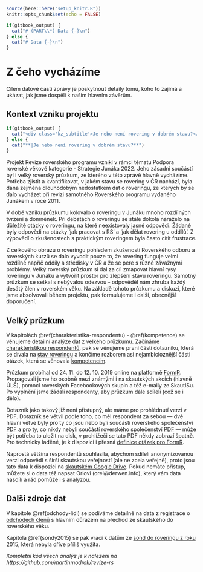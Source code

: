 ```r
source(here::here("setup_knitr.R"))
knitr::opts_chunk$set(echo = FALSE)
```


```r
if(gitbook_output) {
  cat("# (PART\\*) Data {-}\n")
} else {
  cat("# Data {-}\n")
}
```

# Z čeho vycházíme {#uvod-data}

Cílem datové části zprávy je poskytnout detaily tomu, koho to zajímá a ukázat, 
jak jsme dospěli k našim hlavním závěrům. 


## Kontext vzniku projektu {.kz_group}

```r
if(gitbook_output) {
  cat("<div class='kz_subtitle'>Je nebo není rovering v dobrém stavu?</div>")
} else {
  cat("**|Je nebo není rovering v dobrém stavu?**")
}
```


Projekt Revize roverského programu vznikl v rámci tématu Podpora roverské věkové kategorie - Strategie Junáka 2022. Jeho zásadní součástí byl i velký roverský průzkum, ze kterého v této zprávě hlavně vycházíme. Potřeba zjistit a kvantifikovat, v jakém stavu se rovering v ČR nachází, byla dána zejména dlouhodobým nedostatkem dat o roveringu, ze kterých by se dalo vycházet při revizi samotného Roverského programu vydaného Junákem v roce 2011.


V době vzniku průzkumu kolovalo o roveringu v Junáku mnoho rozdílných tvrzení a domněnek. Při debatách o roveringu se stále dokola naráželo na důležité otázky o roveringu, na které neexistovaly jasné odpovědi. Žádané byly odpovědi na otázky ‘jak pracovat s RS’ a ‘jak dělat rovering u oddílů’. Z výpovědí o zkušenostech s praktickým roveringem byla často cítit frustrace.


Z celkového obrazu o roveringu pohledem zkušeností Roverského odboru a roverských kurzů se dalo vyvodit pouze to, že rovering funguje velmi rozdílně napříč oddíly a středisky v ČR a že se pere s různě závažnými problémy. Velký roverský průzkum si dal za cíl zmapovat hlavní rysy roveringu v Junáku a vytvořit prostor pro zlepšení stavu roveringu. Samotný průzkum se setkal s nebývalou odezvou - odpověděl nám zhruba každý desátý člen v roverském věku. Na základě tohoto průzkumu a diskuzí, které jsme absolvovali během projektu, pak formulujeme i další, obecnější doporučení.


## Velký průzkum

V kapitolách \@ref(charakteristika-respondentu) - \@ref(kompetence) se věnujeme detailní analýze dat z velkého průzkumu. 
Začínáme [charakteristikou respondentů](#charakteristika-respondentu), 
pak se věnujeme první části dotazníku, která se dívala na [stav roveringu](#stav-roveringu) 
a končíme rozborem asi nejambicioznější části otázek, která se věnovala [kompetencím](#kompetence).

Průzkum probíhal od 24. 11. do 12. 10. 2019 online na platformě [FormR](http://formr.org/). 
Propagovali jsme ho osobně mezi známými i na skautských akcích (hlavně ÚLŠ), 
pomocí roverských Facebookových skupin a též e-maily ze SkautISu. 
Po vyplnění jsme žádali respondenty, aby průzkum dále sdíleli (což se i dělo).  

Dotazník jako takový již není přístupný, ale máme pro prohlédnutí verzi v PDF.
Dotazník se větvil podle toho, co měl respondent za sebou --- dvě hlavní větve byly 
pro ty co jsou nebo byli součástí roverského společenství [PDF](https://roverskypruzkum.skaut.cz/podklady/PRUZKUM-KOMPLET_S-ROVERSKOU-ZKUSENOSTI.pdf) a pro ty,
co nikdy nebyli součástí roverského společenství [PDF](https://roverskypruzkum.skaut.cz/podklady/PRUZKUM-KOMPLET_BEZ-ROVERSKE-ZKUSENOSTI.pdf) --- může být potřeba to uložit na disk, v prohlížeči se tato PDF někdy zobrazí špatně. 
Pro technicky laděné, je k dispozici i přesná [definice otázek pro FormR](https://drive.google.com/drive/folders/1cF8lBCu5uQAwXCflDkQlDHI_c09rU0uf?usp=sharing).

Naprostá většina respondentů souhlasila, abychom sdíleli anonymizovanou verzi odpovědí s širší skautskou veřejností (ale ne zcela veřejně), proto jsou tato data k dispozici na [skautském Google Drive](https://drive.google.com/file/d/1ykytGRbEzyU_SH9LPmfHSu6kSD59kD5Q/). Pokud nemáte přístup, můžete si o data též napsat Orlovi (orel@derwen.info), který vám data nasdílí a rád pomůže i s analýzou.

## Další zdroje dat

V kapitole \@ref(odchody-lidi) se podíváme detailně na data z registrace o [odchodech členů](#odchody-lidi) s
hlavním důrazem na přechod ze skautského do roverského věku.

Kapitola \@ref(sondy2015) se pak vrací k datům ze [sond do roveringu z roku 2015](#sondy2015), která nebyla dříve příliš využita. 



_Kompletní kód všech analýz je k nalezení na https://github.com/martinmodrak/revize-rs _
